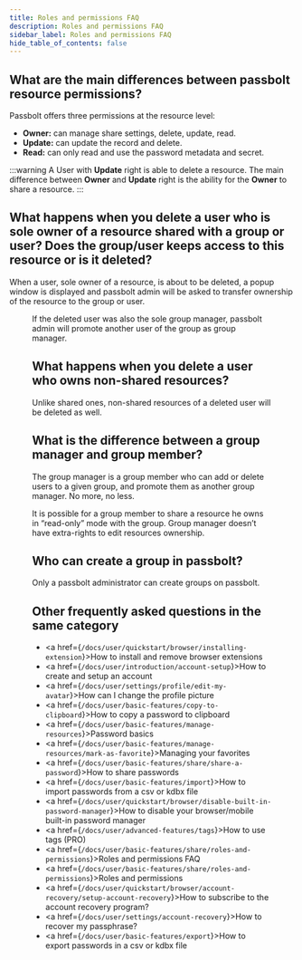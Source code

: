 ```yaml
---
title: Roles and permissions FAQ
description: Roles and permissions FAQ
sidebar_label: Roles and permissions FAQ
hide_table_of_contents: false
---
```




##  What are the main differences between passbolt resource permissions?

Passbolt offers three permissions at the resource level:

* <b>Owner:</b> can manage share settings, delete, update, read.
* <b>Update:</b> can update the record and delete.
* <b>Read:</b> can only read and use the password metadata and secret.

:::warning
A User with <b>Update</b> right is able to delete a resource. The main difference between <b>Owner</b> and <b>Update</b>
 right is the ability for the <b>Owner</b> to share a resource.
:::

## What happens when you delete a user who is sole owner of a resource shared with a group or user? Does the group/user keeps access to this resource or is it deleted?


When a user, sole owner of a resource, is about to be deleted, a popup window is displayed and passbolt admin will be asked to transfer ownership of the resource to the group or user.
<Figure
  src={
    '/img/help/2022/05/delete-user-group.png'
  }
  caption="fig. Shared password ownership transfer"
  alt="Shared password ownership transfer"
/>


If the deleted user was also the sole group manager, passbolt admin will promote another user of the group as group manager.

## What happens when you delete a user who owns non-shared resources?

Unlike shared ones, non-shared resources of a deleted user will be deleted as well.

## What is the difference between a group manager and group member?

The group manager is a group member who can add or delete users to a given group, and promote them as another group manager. No more, no less.

It is possible for a group member to share a resource he owns in “read-only” mode with the group. Group manager doesn’t have extra-rights to edit resources ownership.

## Who can create a group in passbolt?

Only a passbolt administrator can create groups on passbolt.


## Other frequently asked questions in the same category

* <a href={`/docs/user/quickstart/browser/installing-extension`}>How to install and remove browser extensions</a>
* <a href={`/docs/user/introduction/account-setup`}>How to create and setup an account</a>
* <a href={`/docs/user/settings/profile/edit-my-avatar`}>How can I change the profile picture</a>
* <a href={`/docs/user/basic-features/copy-to-clipboard`}>How to copy a password to clipboard</a>
* <a href={`/docs/user/basic-features/manage-resources`}>Password basics</a>
* <a href={`/docs/user/basic-features/manage-resources/mark-as-favorite`}>Managing your favorites</a>
* <a href={`/docs/user/basic-features/share/share-a-password`}>How to share passwords</a>
* <a href={`/docs/user/basic-features/import`}>How to import passwords from a csv or kdbx file</a>
* <a href={`/docs/user/quickstart/browser/disable-built-in-password-manager`}>How to disable your browser/mobile built-in password manager</a>
* <a href={`/docs/user/advanced-features/tags`}>How to use tags (PRO)</a>
* <a href={`/docs/user/basic-features/share/roles-and-permissions`}>Roles and permissions FAQ</a>
* <a href={`/docs/user/basic-features/share/roles-and-permissions`}>Roles and permissions</a>
* <a href={`/docs/user/quickstart/browser/account-recovery/setup-account-recovery`}>How to subscribe to the account recovery program?</a>
* <a href={`/docs/user/settings/account-recovery`}>How to recover my passphrase?</a>
* <a href={`/docs/user/basic-features/export`}>How to export passwords in a csv or kdbx file</a>
